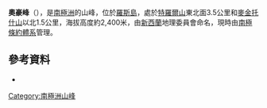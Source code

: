 {{coord|77|30|S|168|42|E|display=title}}

'''奧豪峰'''（{{lang-en|Ohau Peak}}），是[[南極洲|南極洲]]的山峰，位於[[羅斯島|羅斯島]]，處於[[特羅爾山|特羅爾山]]東北面3.5公里和[[麥金托什山_(羅斯島)|麥金托什山]]以北1.5公里，海拔高度約2,400米，由[[新西蘭|新西蘭]]地理委員會命名，現時由[[南極條約體系|南極條約體系]]管理。

==參考資料==
*{{usgs-gazetteer}}

{{DEFAULTSORT:Ohau Peak}}
[[Category:南極洲山峰|Category:南極洲山峰]]


{{RossIsland-geo-stub}}